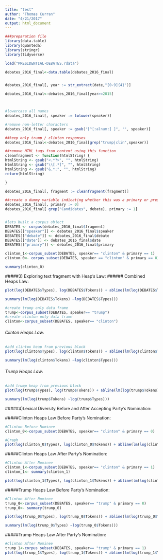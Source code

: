 ```yaml
---
title: "test"
author: "Thomas Curran"
date: "4/21/2017"
output: html_document
---
```


```r
###preparation file
library(data.table)
library(quanteda)
library(stringr)
library(tidyverse)

load("PRESIDENTIAL-DEBATES.rdata")

debates_2016_final<-data.table(debates_2016_final)


debates_2016_final[, year := str_extract(date,"[0-9]{4}")]

debates_2016_final<-debates_2016_final[year>=2015]



#lowercase all names
debates_2016_final[, speaker := tolower(speaker)]

#remove non-letter characters
debates_2016_final[, speaker := gsub("[^[:alnum:] ]", "", speaker)] 

##keep only trump / clinton responses
debates_2016_final<-debates_2016_final[grep("trump|clin",speaker)]

##remove HTML tags from content using this function
cleanfragment <- function(htmlString) {
htmlString <- gsub("<.*?>", "", htmlString) 
htmlString <- gsub("\\[.*]", "", htmlString) 
htmlString <- gsub("&.*;", "", htmlString)
return(htmlString) 

}

debates_2016_final[, fragment := cleanfragment(fragment)] 

##create a dummy variable indicating whether this was a primary or presidential debate
debates_2016_final[, primary := 0]
debates_2016_final[ grep("Candidates", debate), primary := 1]


#lets built a corpus object
DEBATES <- corpus(debates_2016_final$fragment) 
DEBATES[["speaker"]] <- debates_2016_final$speaker 
DEBATES[["debate"]] <- debates_2016_final$debate 
DEBATES[["date"]] <- debates_2016_final$date 
DEBATES[["primary"]] <- debates_2016_final$primary
```

```r
clinton_1<-corpus_subset(DEBATES, speaker== "clinton" & primary == 1)
clinton_0<- corpus_subset(DEBATES, speaker == "clinton" & primary == 0)

summary(clinton_0)
```

#####3) Exploring text fragment with Heap's Law:
###### Combined Heaps Law:
```r

plot(log(DEBATES$Types), log(DEBATES$Tokens)) + abline(lm(log(DEBATES$Tokens) ~ log(DEBATES$Types)))

summary(lm(log(DEBATES$Tokens) ~log(DEBATES$Types)))
```

```r
#create trump only data frame
trump<-corpus_subset(DEBATES, speaker== "trump")
#create clinton only data frame
clinton<-corpus_subset(DEBATES, speaker== "clinton")
```
###### Clinton Heaps Law:
```r
#add clinton heap from previous block
plot(log(clinton$Types), log(clinton$Tokens)) + abline(lm(log(clinton$Tokens) ~ log(clinton$Types)))

summary(lm(log(clinton$Tokens) ~log(clinton$Types)))
```
###### Trump Heaps Law:
```r
#add trump heap from previous block
plot(log(trump$Types), log(trump$Tokens)) + abline(lm(log(trump$Tokens) ~ log(trump$Types)))

summary(lm(log(trump$Tokens) ~log(trump$Types)))
```
#####4)Lexical Diversity Before and After Accepting Party's Nomination:



#####Clinton Heaps Law Before Party's Nomination:
```r
#Clinton Before Nominee
clinton_0<-corpus_subset(DEBATES, speaker== "clinton" & primary == 0)

#Graph
plot(log(clinton_0$Types), log(clinton_0$Tokens)) + abline(lm(log(clinton_0$Tokens) ~ log(clinton_0$Types)))
```
#####Clinton Heaps Law After Party's Nomination:
```r
#Clinton After Nominee
clinton_1<-corpus_subset(DEBATES, speaker== "clinton" & primary == 1)
clinton_1<- summary(clinton_1)

plot(log(clinton_1$Types), log(clinton_1$Tokens)) + abline(lm(log(clinton_1$Tokens) ~ log(clinton_1$Types)))
```

#####Trump Heaps Law Before Party's Nomination:
```r
#Clinton After Nominee
trump_0<-corpus_subset(DEBATES, speaker== "trump" & primary == 0)
trump_0<- summary(trump_0)

plot(log(trump_0$Types), log(trump_0$Tokens)) + abline(lm(log(trump_0$Tokens) ~ log(trump_0$Types)))

summary(lm(log(trump_0$Types) ~log(trump_0$Tokens)))
```
#####Trump Heaps Law After Party's Nomination:
```r
#Clinton After Nominee
trump_1<-corpus_subset(DEBATES, speaker== "trump" & primary == 1)
plot(log(trump_1$Types), log(trump_1$Tokens)) + abline(lm(log(trump_1$Tokens) ~ log(trump_1$Types)))
```


